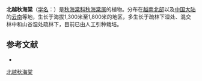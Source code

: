 {{Speciesbox
| status = 
| status_system = 
| image =
| taxon = Begonia balansana
| authority = [[Gagnep.|Gagnep.]], 1919
}}

'''北越秋海棠'''（[[学名|学名]]：{{lang|la|''Begonia balansana''}}）是[[秋海棠科|秋海棠科]][[秋海棠属|秋海棠属]]的植物。分布在[[越南北部|越南北部]]以及[[中国大陆|中国大陆]]的[[云南|云南]]等地，生长于海拔1,300米至1,800米的地区，多生长于疏林下湿处、混交林中和山谷湿处疏林下，目前已由人工引种栽培。

== 参考文献 ==
<div class="references-small">
* {{cite web| url =http://www.bioinfo.cn/db05/KmzwSpecies.php?action=view&id=1653| title =北越秋海棠| work =《中国高等植物数据库全库》| publisher =中国科学院微生物研究所| author =昆明植物研究所| accessdate =2009-02-22| deadurl =yes| archiveurl =https://web.archive.org/web/20160305074854/http://www.bioinfo.cn/db05/KmzwSpecies.php?action=view&id=1653| archivedate =2016-03-05}}
</div>
{{Taxonbar|from=Q10903968}}

[[Category:秋海棠属|北越秋海棠]]


{{植物小作品}}